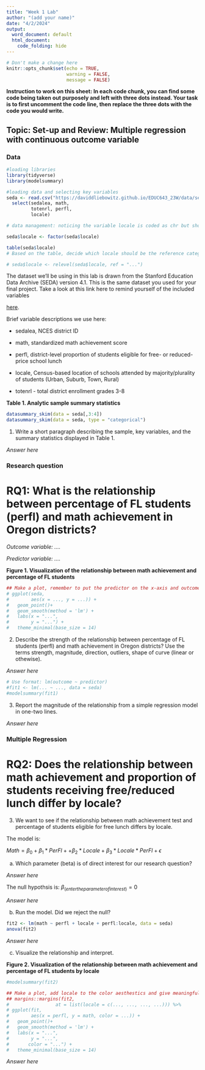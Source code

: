 ```yaml
---
title: "Week 1 Lab"
author: "(add your name)"
date: "4/2/2024"
output:
  word_document: default
  html_document:
    code_folding: hide
---
```


```r
# Don't make a change here
knitr::opts_chunk$set(echo = TRUE,
                      warning = FALSE,
                      message = FALSE)
```

**Instruction to work on this sheet: In each code chunk, you can find some code being taken out purposely and left with three dots instead. Your task is to first uncomment the code line, then replace the three dots with the code you would write.**

## Topic: Set-up and Review: Multiple regression with continuous outcome variable 

### Data 

```r
#loading libraries
library(tidyverse)
library(modelsummary)
```


```r
#loading data and selecting key variables
seda <- read.csv("https://daviddliebowitz.github.io/EDUC643_23W/data/seda.csv") %>%
  select(sedalea, math,
         totenrl, perfl, 
         locale)
```


```r
# data management: noticing the variable locale is coded as chr but should be changed to factor

seda$locale <- factor(seda$locale)

table(seda$locale)
# Based on the table, decide which locale should be the reference category and change the code

# seda$locale <- relevel(seda$locale, ref = "...")
```

The dataset we'll be using in this lab is drawn from the Stanford Education Data Archive (SEDA) version 4.1. This is the same dataset you used for your final project. Take a look at this link here to remind yourself of the included variables 

[here](https://daviddliebowitz.github.io/EDUC643_23W/assignments/assignment_6.html). 

Brief variable descriptions we use here:

 - sedalea, NCES district ID
 
 - math, standardized math achievement score
 
 - perfl, district-level proportion of students eligible for free- or reduced-price school lunch
 
 - locale, Census-based location of schools attended by majority/plurality of students (Urban, Suburb, Town, Rural)
 
 - totenrl - total district enrollment grades 3-8

**Table 1. Analytic sample summary statistics**

```r
datasummary_skim(data = seda[,3:4])
datasummary_skim(data = seda, type = "categorical")
```

1. Write a short paragraph describing the sample, key variables, and the summary statistics displayed in Table 1.

*Answer here*

### Research question 

# RQ1: What is the relationship between percentage of FL students (perfl) and math achievement in Oregon districts? 

*Outcome variable: ....*

*Predictor variable: ....*

**Figure 1. Visualization of the relationship between math achievement and percentage of FL students**

```r
## Make a plot, remember to put the predictor on the x-axis and outcome variable on the y-axis
# ggplot(seda,
#        aes(x = ..., y = ...)) +
#   geom_point()+
#   geom_smooth(method = 'lm') +
#   labs(x = "...",
#        y = "...") +
#   theme_minimal(base_size = 14) 
```

2. Describe the strength of the relationship between percentage of FL students (perfl) and math achievement in Oregon districts? Use the terms strength, magnitude, direction, outliers, shape of curve (linear or othewise).

*Answer here*


```r
# Use format: lm(outcome ~ predictor)
#fit1 <- lm(... ~ ..., data = seda)
#modelsummary(fit1)
```

3. Report the magnitude of the relationship from a simple regression model in one-two lines.

*Answer here*

### Multiple Regression

# RQ2: Does the relationship between math achievement and proportion of students receiving free/reduced lunch differ by locale?

3. We want to see if the relationship between math achievement test and percentage of students eligible for free lunch differs by locale. 

The model is:

$Math = \beta_0 + \beta_1*PerFl + + \beta_2*Locale + \beta_3*Locale*PerFl + \epsilon$


a. Which parameter (beta) is of direct interest for our research question?

*Answer here*

The null hypothsis is: 
$\beta_{(enter the parameter of interest)} = 0$

*Answer here*

b. Run the model. Did we reject the null?

```r
fit2 <- lm(math ~ perfl + locale + perfl:locale, data = seda)
anova(fit2)
```

*Answer here*

c. Visualize the relationship and interpret.

**Figure 2. Visualization of the relationship between math achievement and percentage of FL students by locale**

```r
#modelsummary(fit2)

## Make a plot, add locale to the color aesthestics and give meaningful names
## margins::margins(fit2,
#                 at = list(locale = c(..., ..., ..., ...))) %>% 
# ggplot(fit,
#        aes(x = perfl, y = math, color = ...)) +
#   geom_point()+
#   geom_smooth(method = 'lm') +
#   labs(x = "...",
#        y = "...",
#       color = "...") +
#   theme_minimal(base_size = 14) 
```

*Answer here*
